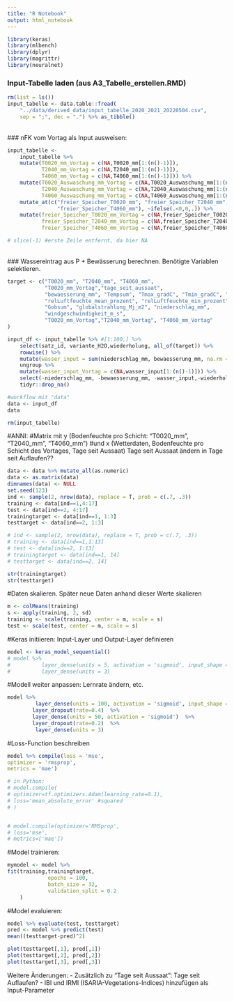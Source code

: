 ```yaml
---
title: "R Notebook"
output: html_notebook
---
```



```r
library(keras)
library(mlbench)
library(dplyr)
library(magrittr)
library(neuralnet)
```


### Input-Tabelle laden (aus A3_Tabelle_erstellen.RMD)
```r
rm(list = ls())
input_tabelle <- data.table::fread(
    "../data/derived_data/input_tabelle_2020_2021_20220504.csv", 
    sep = ";", dec = ".") %>% as_tibble()
```
\
### nFK vom Vortag als Input ausweisen:
```r
input_tabelle <- 
    input_tabelle %>%
    mutate(T0020_mm_Vortag = c(NA,T0020_mm[1:(n()-1)]),
           T2040_mm_Vortag = c(NA,T2040_mm[1:(n()-1)]),
           T4060_mm_Vortag = c(NA,T4060_mm[1:(n()-1)])) %>%
    mutate(T0020_Auswaschung_mm_Vortag = c(NA,T0020_Auswaschung_mm[1:(n()-1)]),
           T2040_Auswaschung_mm_Vortag = c(NA,T2040_Auswaschung_mm[1:(n()-1)]),
           T4060_Auswaschung_mm_Vortag = c(NA,T4060_Auswaschung_mm[1:(n()-1)])) %>% 
    mutate_at(c("freier_Speicher_T0020_mm", "freier_Speicher_T2040_mm", 
                "freier_Speicher_T4060_mm"), ~ifelse(.<0,0,.)) %>%
    mutate(freier_Speicher_T0020_mm_Vortag = c(NA,freier_Speicher_T0020_mm[1:(n()-1)]),
           freier_Speicher_T2040_mm_Vortag = c(NA,freier_Speicher_T2040_mm[1:(n()-1)]),
           freier_Speicher_T4060_mm_Vortag = c(NA,freier_Speicher_T4060_mm[1:(n()-1)])) 

# slice(-1) #erste Zeile entfernt, da hier NA
```
\
### Wassereintrag aus P + Bewässerung berechnen. Benötigte Variablen selektieren.
```r
target <- c("T0020_mm", "T2040_mm", "T4060_mm",
            "T0020_mm_Vortag","tage_seit_aussaat", 
            "bewaesserung_mm", "Tempsum", "Tmax_gradC", "Tmin_gradC", "Tmean_gradC", 
            "relLuftfeuchte_mean_prozent", "relLuftfeuchte_min_prozent", 
            "Gobsum", "globalstrahlung_Mj_m2", "niederschlag_mm", 
            "windgeschwindigkeit_m_s",
            "T0020_mm_Vortag","T2040_mm_Vortag", "T4060_mm_Vortag"
)

input_df <- input_tabelle %>% #[1:100,] %>%
    select(satz_id, variante_H2O,wiederholung, all_of(target)) %>%
    rowwise() %>%
    mutate(wasser_input = sum(niederschlag_mm, bewaesserung_mm, na.rm = TRUE)) %>%
    ungroup %>%
    mutate(wasser_input_Vortag = c(NA,wasser_input[1:(n()-1)])) %>%
    select(-niederschlag_mm, -bewaesserung_mm, -wasser_input,-wiederholung, -satz_id, -variante_H2O) %>%
    tidyr::drop_na()

#workflow mit "data"
data <- input_df
data

rm(input_tabelle)
```


#ANNI: 
#Matrix mit y (Bodenfeuchte pro Schicht: "T0020_mm", "T2040_mm", "T4060_mm")
#und x (Wetterdaten, Bodenfeuchte pro Schicht des Vortages, Tage seit Aussaat) 
Tage seit Aussaat ändern in Tage seit Auflaufen??
```r
data <- data %>% mutate_all(as.numeric)
data <- as.matrix(data)
dimnames(data) <- NULL
set.seed(123)
ind <- sample(2, nrow(data), replace = T, prob = c(.7, .3))
training <- data[ind==1,4:17]
test <- data[ind==2, 4:17]
trainingtarget <- data[ind==1, 1:3]
testtarget <- data[ind==2, 1:3]

# ind <- sample(2, nrow(data), replace = T, prob = c(.7, .3))
# training <- data[ind==1,1:13]
# test <- data[ind==2, 1:13]
# trainingtarget <- data[ind==1, 14]
# testtarget <- data[ind==2, 14]

str(trainingtarget)
str(testtarget)
```


#Daten skalieren. 
Später neue Daten anhand dieser Werte skalieren
```r
m <- colMeans(training)
s <- apply(training, 2, sd)
training <- scale(training, center = m, scale = s)
test <- scale(test, center = m, scale = s)
```


#Keras initiieren: Input-Layer und Output-Layer definieren
```r
model <- keras_model_sequential()
# model %>%
#          layer_dense(units = 5, activation = 'sigmoid', input_shape = c(14)) %>%
#          layer_dense(units = 3)
```

#Modell weiter anpassen:
Lernrate ändern, etc.
```r
model %>%
         layer_dense(units = 100, activation = 'sigmoid', input_shape = c(14)) %>%
        layer_dropout(rate=0.4)  %>%
        layer_dense(units = 50, activation = 'sigmoid')  %>%
        layer_dropout(rate=0.2)  %>%
         layer_dense(units = 3)
```

#Loss-Function beschreiben
```r
model %>% compile(loss = 'mse',
optimizer = 'rmsprop', 
metrics = 'mae') 

# in Python:
# model.compile(
# optimizer=tf.optimizers.Adam(learning_rate=0.1),
# loss='mean_absolute_error' #squared
# )


# model.compile(optimizer='RMSprop',
# loss='mse',
# metrics=['mae'])
```


#Model trainieren:
```r
mymodel <- model %>%          
fit(training,trainingtarget,
             epochs = 100,
             batch_size = 32,
             validation_split = 0.2
    )
```

#Model evaluieren:
```r
model %>% evaluate(test, testtarget)
pred <- model %>% predict(test)
mean((testtarget-pred)^2) 
```



```r
plot(testtarget[,1], pred[,1]) 
plot(testtarget[,2], pred[,2]) 
plot(testtarget[,3], pred[,3]) 
```




Weitere Änderungen:
- Zusätzlich zu "Tage seit Aussaat": Tage seit Auflaufen? 
- IBI und IRMI (ISARIA-Vegetations-Indices) hinzufügen als Input-Parameter
